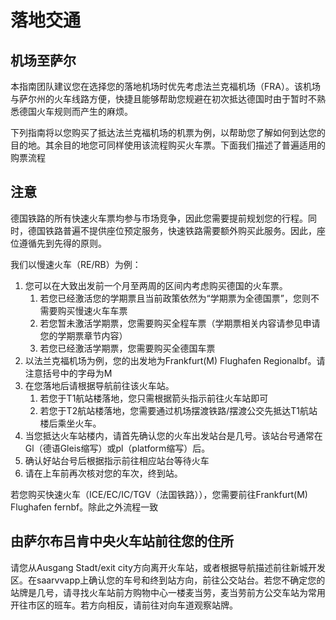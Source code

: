# 落地交通 {.unnumbered}
## 机场至萨尔

本指南团队建议您在选择您的落地机场时优先考虑法兰克福机场（FRA）。该机场与萨尔州的火车线路方便，快捷且能够帮助您规避在初次抵达德国时由于暂时不熟悉德国火车规则而产生的麻烦。

下列指南将以您购买了抵达法兰克福机场的机票为例，以帮助您了解如何到达您的目的地。其余目的地您可同样使用该流程购买火车票。下面我们描述了普遍适用的购票流程

::: {.callout-tip}

# 注意

德国铁路的所有快速火车票均参与市场竞争，因此您需要提前规划您的行程。同时，德国铁路普遍不提供座位预定服务，快速铁路需要额外购买此服务。因此，座位遵循先到先得的原则。
:::

我们以慢速火车（RE/RB）为例：

1. 您可以在大致出发前一个月至两周的区间内考虑购买德国的火车票。
   1. 若您已经激活您的学期票且当前政策依然为“学期票为全德国票”，您则不需要购买慢速火车车票
   2. 若您暂未激活学期票，您需要购买全程车票（学期票相关内容请参见申请您的学期票章节内容）
   3. 若您已经激活学期票，您需要购买全德国车票
2. 以法兰克福机场为例，您的出发地为Frankfurt(M) Flughafen Regionalbf。请注意括号中的字母为M
3. 在您落地后请根据导航前往该火车站。
   1. 若您于T1航站楼落地，您只需根据箭头指示前往火车站即可
   2. 若您于T2航站楼落地，您需要通过机场摆渡铁路/摆渡公交先抵达T1航站楼后乘坐火车。
4. 当您抵达火车站楼内，请首先确认您的火车出发站台是几号。该站台号通常在Gl（德语Gleis缩写）或pl（platform缩写）后。
5. 确认好站台号后根据指示前往相应站台等待火车
6. 请在上车前再次核对您的车次，终到站。

若您购买快速火车（ICE/EC/IC/TGV（法国铁路）），您需要前往Frankfurt(M) Flughafen fernbf。除此之外流程一致

## 由萨尔布吕肯中央火车站前往您的住所

请您从Ausgang Stadt/exit city方向离开火车站，或者根据导航描述前往新城开发区。在saarvvapp上确认您的车号和终到站方向，前往公交站台。若您不确定您的站牌是几号，请寻找火车站前方购物中心一楼麦当劳，麦当劳前方公交车站为常用开往市区的班车。若方向相反，请前往对向车道观察站牌。
